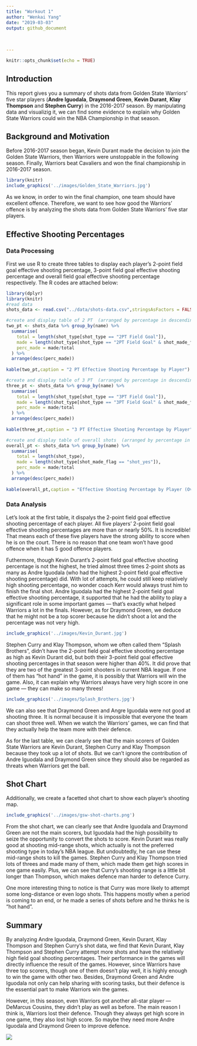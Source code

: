 ```yaml
---
title: "Workout 1"
author: "Wenkai Yang"
date: "2019-03-03"
output: github_document
    
  
           
---
```


```r
knitr::opts_chunk$set(echo = TRUE)
```

## Introduction

This report gives you a summary of shots data from Golden State Warriors' five star players (**Andre Iguodala**, **Draymond Green**, **Kevin Durant**, **Klay Thompson** and **Stephen Curry**) in the 2016-2017 season. By manipulating data and visualizig it, we can find some evidence to explain why Golden State Warriors could win the NBA Championship in that season.

## Background and Motivation

Before 2016-2017 season began, Kevin Durant made the decision to join the Golden State Warriors, then Warriors were unstoppable in the following season. Finally, Warriors beat Cavaliers and won the final championship in 2016-2017 season.


```r
library(knitr)
include_graphics('../images/Golden_State_Warriors.jpg')
```

As we know, in order to win the final champion, one team should have excellent offence. Therefore, we want to see how good the Warriors' offence is by analyzing the shots data from Golden State Warriors' five star players.

## Effective Shooting Percentages

### Data Processing

First we use R to create three tables to display each player's 2-point field goal effective shooting percentage, 3-point field goal effective shooting percentage and overall field goal effective shooting percentage respectively. The R codes are attached below:


```r
library(dplyr)
library(knitr)
#read data
shots_data <- read.csv("../data/shots-data.csv",stringsAsFactors = FALSE)

#create and display table of 2 PT  (arranged by percentage in descending order) 
two_pt <- shots_data %>% group_by(name) %>%
  summarise(
    total = length(shot_type[shot_type == "2PT Field Goal"]),
    made = length(shot_type[shot_type == "2PT Field Goal" & shot_made_flag == "shot_yes"]),
    perc_made = made/total
  ) %>%
  arrange(desc(perc_made))
  
kable(two_pt,caption = "2 PT Effective Shooting Percentage by Player")
```

```r
#create and display table of 3 PT  (arranged by percentage in descending order) 
three_pt <- shots_data %>% group_by(name) %>%
  summarise(
    total = length(shot_type[shot_type == "3PT Field Goal"]),
    made = length(shot_type[shot_type == "3PT Field Goal" & shot_made_flag == "shot_yes"]),
    perc_made = made/total
  ) %>%
  arrange(desc(perc_made))
  
kable(three_pt,caption = "3 PT Effective Shooting Percentage by Player")
```

```r
#create and display table of overall shots  (arranged by percentage in descending order) 
overall_pt <- shots_data %>% group_by(name) %>%
  summarise(
    total = length(shot_type),
    made = length(shot_type[shot_made_flag == "shot_yes"]),
    perc_made = made/total
  ) %>%
  arrange(desc(perc_made))
  
kable(overall_pt,caption = "Effective Shooting Percentage by Player (Overall Shots)")
```




### Data Analysis

Let's look at the first table, it dispalys the 2-point field goal effective shooting percentage of each player. All five players' 2-point field goal effective shooting percentages are more than or nearly 50%. It is incredible! That means each of these five players have the strong ability to score when he is on the court. There is no reason that one team won't have good offence when it has 5 good offence players.

Futhermore, though Kevin Durant's 2-point field goal effective shooting percentage is not the highest, he tried almost three times 2-point shots as many as Andre Iguodala (who had the highest 2-point field goal effective shooting percentage) did. With lot of attempts, he could still keep relatively high shooting percentage, no wonder coach Kerr would always trust him to finish the final shot. Andre Iguodala had the highest 2-point field goal effective shooting percentage, it supported that he had the ability to play a significant role in some important games --- that's exactly what helped Warriors a lot in the finals. However, as for Draymond Green, we deduce that he might not be a top scorer because he didn't shoot a lot and the percentage was not very high.


```r
include_graphics('../images/Kevin_Durant.jpg')
```

Stephen Curry and Klay Thompson, whom we often called them "Splash Brothers", didn't have the 2-point field goal effective shooting percentage as high as Kevin Durant did, but both their 3-point field goal effective shooting percentages in that season were higher than 40%. It did prove that they are two of the greatest 3-point shooters in current NBA league. If one of them has "hot hand" in the game, it is possibly that Warriors will win the game. Also, it can explain why Warriors always have very high score in one game --- they can make so many threes!


```r
include_graphics('../images/Splash_Brothers.jpg')
```

We can also see that Draymond Green and Angre Iguodala were not good at shooting three. It is normal because it is impossible that everyone the team can shoot three well. When we watch the Warriors' games, we can find that they actually help the team more with their defence.

As for the last table, we can clearly see that the main scorers of Golden State Warriors are Kevin Durant, Stephen Curry and Klay Thompson because they took up a lot of shots. But we can't ignore the contribution of Andre Iguodala and Draymond Green since they should also be regarded as threats when Warriors get the ball.


## Shot Chart
Additionally, we create a facetted shot chart to show each player's shooting map.

```r
include_graphics('../images/gsw-shot-charts.png')
```

From the shot chart, we can clearly see that Andre Iguodala and Draymond Green are not the main scorers, but Iguodala had the high possibility to seize the opportunity to convert the shots to score. Kevin Durant was really good at shooting mid-range shots, which actually is not the preferred shooting type in today's NBA league. But undoubtedly, he can use these mid-range shots to kill the games. Stephen Curry and Klay Thompson tried lots of threes and made many of them, which made them get high scores in one game easily. Plus, we can see that Curry's shooting range is a little bit longer than Thompson, which makes defence man harder to defence Curry.

One more interesting thing to notice is that Curry was more likely to attempt some long-distance or even logo shots. This happens mostly when a period is coming to an end, or he made a series of shots before and he thinks he is "hot hand". 

## Summary

By analyzing Andre Iguodala, Draymond Green, Kevin Durant, Klay Thompson and Stephen Curry's shot data, we find that Kevin Durant, Klay Thompson and Stephen Curry attempt more shots and have the relatively high field goal shooting percentages. Their performance in the games will directly influence the result of the games. However, since Warriors have three top scorers, though one of them doesn't play well, it is highly enough to win the game with other two. Besides, Draymond Green and Andre Iguodala not only can help sharing with scoring tasks, but their defence is the essential part to make Warriors win the games.

However, in this season, even Warriors got another all-star player --- DeMarcus Cousins, they didn't play as well as before. The main reason I think is, Warriors lost their defence. Though they always get high score in one game, they also lost high score. So maybe they need more Andre Iguodala and Draymond Green to improve defence.

![](https://imagesvc.timeincapp.com/v3/fan/image?url=https://hoopshabit.com/wp-content/uploads/getty-images/2017/07/631558868.jpeg&)
